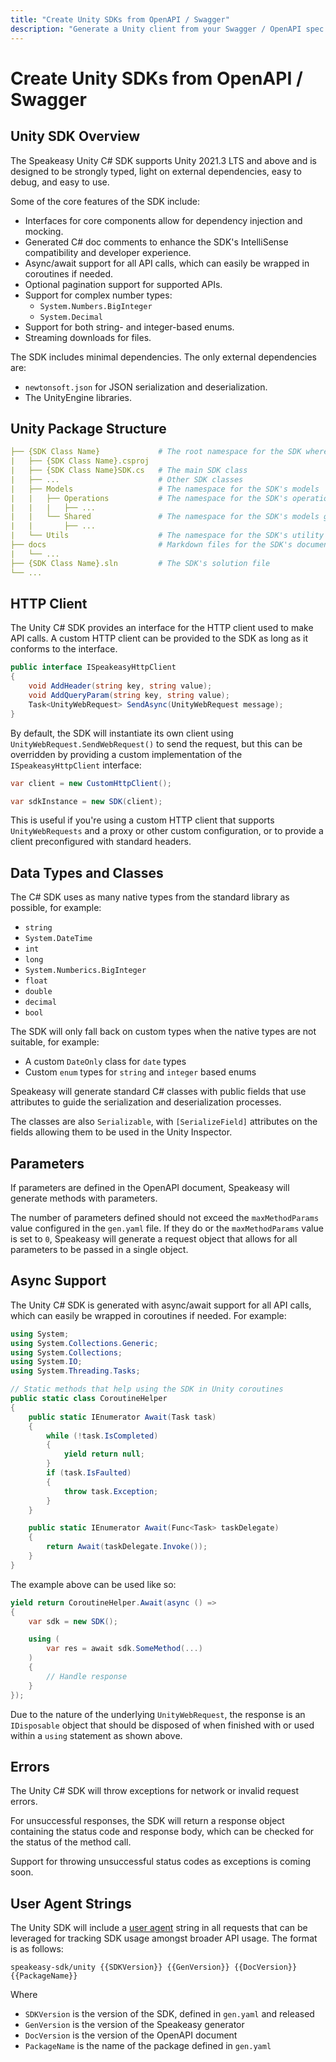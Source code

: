 ```yaml
---
title: "Create Unity SDKs from OpenAPI / Swagger"
description: "Generate a Unity client from your Swagger / OpenAPI spec in minutes."
---
```




# Create Unity SDKs from OpenAPI / Swagger

## Unity SDK Overview

The Speakeasy Unity C# SDK supports Unity 2021.3 LTS and above and is designed to be strongly typed, light on external dependencies, easy to debug, and easy to use.

Some of the core features of the SDK include:

- Interfaces for core components allow for dependency injection and mocking.
- Generated C# doc comments to enhance the SDK's IntelliSense compatibility and developer experience.
- Async/await support for all API calls, which can easily be wrapped in coroutines if needed.
- Optional pagination support for supported APIs.
- Support for complex number types:
  - `System.Numbers.BigInteger`
  - `System.Decimal`
- Support for both string- and integer-based enums.
- Streaming downloads for files.

The SDK includes minimal dependencies. The only external dependencies are:

- `newtonsoft.json` for JSON serialization and deserialization.
- The UnityEngine libraries.

## Unity Package Structure

```yaml lib-structure.yaml
├── {SDK Class Name}             # The root namespace for the SDK where {SDK Class Name} is the provided name of the SDK
|   ├── {SDK Class Name}.csproj  
|   ├── {SDK Class Name}SDK.cs   # The main SDK class
|   ├── ...                      # Other SDK classes
|   ├── Models                   # The namespace for the SDK's models
|   |   ├── Operations           # The namespace for the SDK's operations models which generally house the request/response models for each API
|   |   |   ├── ... 
|   |   └── Shared               # The namespace for the SDK's models generated from components in the OpenAPI document
|   |       ├── ...
|   └── Utils                    # The namespace for the SDK's utility classes
├── docs                         # Markdown files for the SDK's documentation
|   └── ...
├── {SDK Class Name}.sln         # The SDK's solution file
└── ...
```

## HTTP Client

The Unity C# SDK provides an interface for the HTTP client used to make API calls. A custom HTTP client can be provided to the SDK as long as it conforms to the interface.

```csharp
public interface ISpeakeasyHttpClient
{
    void AddHeader(string key, string value);
    void AddQueryParam(string key, string value);
    Task<UnityWebRequest> SendAsync(UnityWebRequest message);
}
```

By default, the SDK will instantiate its own client using `UnityWebRequest.SendWebRequest()` to send the request, but this can be overridden by providing a custom implementation of the `ISpeakeasyHttpClient` interface:

```csharp
var client = new CustomHttpClient();

var sdkInstance = new SDK(client);
```

This is useful if you're using a custom HTTP client that supports `UnityWebRequests` and a proxy or other custom configuration, or to provide a client preconfigured with standard headers.

## Data Types and Classes

The C# SDK uses as many native types from the standard library as possible, for example:

- `string`
- `System.DateTime`
- `int`
- `long`
- `System.Numberics.BigInteger`
- `float`
- `double`
- `decimal`
- `bool`


The SDK will only fall back on custom types when the native types are not suitable, for example:

- A custom `DateOnly` class for `date` types
- Custom `enum` types for `string` and `integer` based enums

Speakeasy will generate standard C# classes with public fields that use attributes to guide the serialization and deserialization processes.

The classes are also `Serializable`, with `[SerializeField]` attributes on the fields allowing them to be used in the Unity Inspector.

## Parameters

If parameters are defined in the OpenAPI document, Speakeasy will generate methods with parameters.

The number of parameters defined should not exceed the `maxMethodParams` value configured in the `gen.yaml` file. If they do or the `maxMethodParams` value is set to `0`, Speakeasy will generate a request object that allows for all parameters to be passed in a single object.

## Async Support

The Unity C# SDK is generated with async/await support for all API calls, which can easily be wrapped in coroutines if needed. For example:

```csharp
using System;
using System.Collections.Generic;
using System.Collections;
using System.IO;
using System.Threading.Tasks;

// Static methods that help using the SDK in Unity coroutines
public static class CoroutineHelper
{
    public static IEnumerator Await(Task task)
    {
        while (!task.IsCompleted)
        {
            yield return null;
        }
        if (task.IsFaulted)
        {
            throw task.Exception;
        }
    }

    public static IEnumerator Await(Func<Task> taskDelegate)
    {
        return Await(taskDelegate.Invoke());
    }
}
```

The example above can be used like so:

```csharp
yield return CoroutineHelper.Await(async () =>
{
    var sdk = new SDK();

    using (
        var res = await sdk.SomeMethod(...)
    )
    {
        // Handle response
    }
});
```

Due to the nature of the underlying `UnityWebRequest`, the response is an `IDisposable` object that should be disposed of when finished with or used within a `using` statement as shown above.

## Errors

The Unity C# SDK will throw exceptions for network or invalid request errors.

For unsuccessful responses, the SDK will return a response object containing the status code and response body, which can be checked for the status of the method call.

<Callout title="Coming Soon" type="info">
Support for throwing unsuccessful status codes as exceptions is coming soon.
</Callout>


## User Agent Strings

The Unity SDK will include a [user agent](https://developer.mozilla.org/en-US/docs/Web/HTTP/Headers/User-Agent) string in all requests that can be leveraged for tracking SDK usage amongst broader API usage. The format is as follows: 

```stmpl
speakeasy-sdk/unity {{SDKVersion}} {{GenVersion}} {{DocVersion}} {{PackageName}}
```
Where
- `SDKVersion` is the version of the SDK, defined in `gen.yaml` and released
- `GenVersion` is the version of the Speakeasy generator
- `DocVersion` is the version of the OpenAPI document
- `PackageName` is the name of the package defined in `gen.yaml`
